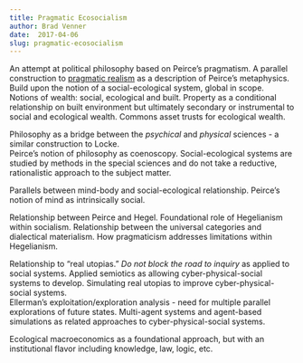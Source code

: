 ```yaml
---
title: Pragmatic Ecosocialism
author: Brad Venner
date:  2017-04-06
slug: pragmatic-ecosocialism
---
```


An attempt at political philosophy based on Peirce's pragmatism.  A parallel construction to 
[pragmatic realism](https://benjamins.com/#catalog/books/bsp.55/main) as a description of Peirce's 
metaphysics.  Build upon the notion of a social-ecological system, global in scope.  Notions of wealth:
social, ecological and built.  Property as a conditional relationship on built environment but ultimately
secondary or instrumental to social and ecological wealth.  Commons asset trusts for ecological wealth.

Philosophy as a bridge between the *psychical* and *physical* sciences - a similar construction to Locke.  
Peirce's notion of philosophy as coenoscopy.  Social-ecological systems are studied by methods in the special
sciences and do not take a reductive, rationalistic approach to the subject matter.

Parallels between mind-body and social-ecological relationship.  Peirce's notion of mind as intrinsically social.  

Relationship between Peirce and Hegel.  Foundational role of Hegelianism within socialism.  Relationship between
the universal categories and dialectical materialism.  How pragmaticism addresses limitations within Hegelianism.

Relationship to "real utopias."  *Do not block the road to inquiry* as applied to social systems.  Applied semiotics
as allowing cyber-physical-social systems to develop.  Simulating real utopias to improve cyber-physical-social systems.  
Ellerman's exploitation/exploration analysis - need for multiple parallel explorations of future states.  Multi-agent systems
and agent-based simulations as related approaches to cyber-physical-social systems.  

Ecological macroeconomics as a foundational approach, but with an institutional flavor including knowledge, law, logic, etc.  
